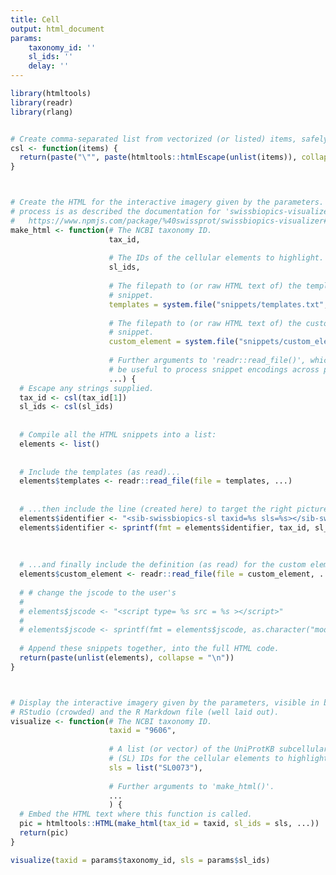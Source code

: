```yaml
---
title: Cell
output: html_document
params:
    taxonomy_id: ''
    sl_ids: ''
    delay: ''
---
```


```r
library(htmltools)
library(readr)
library(rlang)
```


```r

```


```r
# Create comma-separated list from vectorized (or listed) items, safely escaped.
csl <- function(items) {
  return(paste("\"", paste(htmltools::htmlEscape(unlist(items)), collapse = ",", sep = ""), "\"", sep = ""))
}



# Create the HTML for the interactive imagery given by the parameters. Assembly
# process is as described the documentation for 'swissbiopics-visualizer':
#   https://www.npmjs.com/package/%40swissprot/swissbiopics-visualizer#usage
make_html <- function(# The NCBI taxonomy ID.
                      tax_id,
                      
                      # The IDs of the cellular elements to highlight.
                      sl_ids,
                      
                      # The filepath to (or raw HTML text of) the templates
                      # snippet.
                      templates = system.file("snippets/templates.txt", package="drawCell"),
                      
                      # The filepath to (or raw HTML text of) the custom element
                      # snippet.
                      custom_element = system.file("snippets/custom_element.txt", package="drawCell"),
                      
                      # Further arguments to 'readr::read_file()', which might
                      # be useful to process snippet encodings across platforms.
                      ...) {
  # Escape any strings supplied.
  tax_id <- csl(tax_id[1])
  sl_ids <- csl(sl_ids)
  
  
  # Compile all the HTML snippets into a list:
  elements <- list()
  
  
  # Include the templates (as read)...
  elements$templates <- readr::read_file(file = templates, ...)
  
  
  # ...then include the line (created here) to target the right picture...
  elements$identifier <- "<sib-swissbiopics-sl taxid=%s sls=%s></sib-swissbiopics-sl>"
  elements$identifier <- sprintf(fmt = elements$identifier, tax_id, sl_ids)
  
  
  
  # ...and finally include the definition (as read) for the custom element.
  elements$custom_element <- readr::read_file(file = custom_element, ...)
  
  # # change the jscode to the user's 
  # 
  # elements$jscode <- "<script type= %s src = %s ></script>"
  # 
  # elements$jscode <- sprintf(fmt = elements$jscode, as.character("module"), system.file("JScode/jscode.js", package="drawCell"))
  
  # Append these snippets together, into the full HTML code.
  return(paste(unlist(elements), collapse = "\n"))
}



# Display the interactive imagery given by the parameters, visible in both
# RStudio (crowded) and the R Markdown file (well laid out).
visualize <- function(# The NCBI taxonomy ID.
                      taxid = "9606",
                      
                      # A list (or vector) of the UniProtKB subcellular location
                      # (SL) IDs for the cellular elements to highlight.
                      sls = list("SL0073"),
                      
                      # Further arguments to 'make_html()'.
                      ...
                      ) {
  # Embed the HTML text where this function is called.
  pic = htmltools::HTML(make_html(tax_id = taxid, sl_ids = sls, ...))
  return(pic)
}
```






```r

visualize(taxid = params$taxonomy_id, sls = params$sl_ids)
 
```
